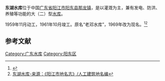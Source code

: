 {{otheruses|东湖水库}}
{{Infobox Reservoir
|name = 东湖水库
|nickname = 
|image = 
|image_caption = 
|map = 
|map_caption = 
|pushpin_map = China
|pushpin_map_caption = 阳东东湖水库在中国的位置
|code = BHF23200102
|class = 大（二）型[[水库|水库]]
|location_of_reservoir = [[广东省|广东省]][[阳江市|阳江市]][[阳东县|阳东县]][[那龙镇|那龙镇]]
|location_of_dam = 
|inflow = 
|outflow = 
|catchment_area = 
|reservoir_area = 9
|mean_depth = 
|maximum_depth = 
|flood_level = 
|normal_water_level = 
|dead_water_level = 
|water_quality = 
|island = 108个
|maximum_storage_capacity = 1.23亿
|normal_storage_capacity = 
|dead_storage_capacity = 
|type_of_dam = 
|elevation_of_dam = 
|height_of_dam = 
|length_of_dam = 
|width_of_dam = 
|installed_capacity = 
|irrigated_area = 
|start = 
|complete = 
|cost = 
|emigrate = 
|latd = 22
|latm = 00
|lats = 44
|latNS = N
|longd = 112
|longm = 13
|longs = 02
|longEW = E
|website = 
|footnotes = <ref>[http://www.tsdh.net/水利文献汇编/PDF文档/中国水库名称代码.pdf 中国水库名称代码]{{dead link|date=2017年11月 |bot=InternetArchiveBot |fix-attempted=yes }}</ref>
}}
'''东湖水库'''位于中国[[广东省|广东省]][[阳江市|阳江市]][[阳东县|阳东县]][[那龙镇|那龙镇]]，是以灌溉为主，兼有发电、防洪、养殖等功能的大（二）型[[水库|水库]]。

1959年11月动工，1961年10月竣工。原名“老邓水库”，1969年改为现名。<ref>{{Cite web |url=http://www.southcn.com/nfsq/netlgd/gdxly/200402040751.htm |title=阳东·东湖 |access-date=2010-10-19 |archive-date=2009-02-21 |archive-url=https://web.archive.org/web/20090221101942/http://www.southcn.com/nfsq/netlgd/gdxly/200402040751.htm }}</ref><ref>[http://d.wanfangdata.com.cn/LocalChronicleItem_3077892.aspx 东湖水库-来源：《阳江市地名志》/人工建筑地名编]</ref>

==参考文献==
{{reflist}}
{{DEFAULTSORT:D东}}
{{Reservoirs of Guangdong}}
[[Category:广东水库|Category:广东水库]]
[[Category:阳东区|Category:阳东区]]